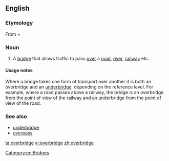 ==English==

===Etymology===
From {{term|over}} + {{term|bridge}}

===Noun===
{{en-noun}}

# {{British}} A [[bridge]] that allows traffic to pass [[over]] a [[road]], [[river]], [[railway]] etc.

====Usage notes====
Where a bridge takes one form of transport over another it is both an overbridge and an [[underbridge]], depending on the reference level. For example, where a road passes above a railway, the bridge is an overbridge from the point of view of the railway and an underbridge from the point of view of the road.

===See also===
*[[underbridge]]
*[[overpass]]

[[Category:en:Bridges]]
[[ta:overbridge]]
[[vi:overbridge]]
[[zh:overbridge]]
